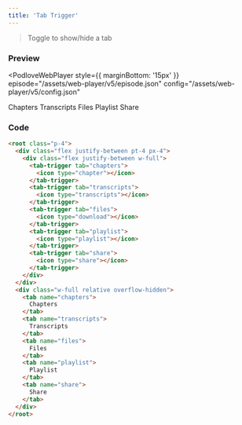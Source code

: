 ```yaml
---
title: 'Tab Trigger'
---
```



> Toggle to show/hide a tab

### Preview

<PodloveWebPlayer style={{ marginBottom: '15px' }}
  episode="/assets/web-player/v5/episode.json"
  config="/assets/web-player/v5/config.json"
>
  <root class="p-4">
    <div class="flex justify-between pt-4 px-4">
      <div class="flex justify-between w-full">
        <tab-trigger tab="chapters">
          <icon type="chapter"></icon>
        </tab-trigger>
        <tab-trigger tab="transcripts">
          <icon type="transcripts"></icon>
        </tab-trigger>
        <tab-trigger tab="files">
          <icon type="download"></icon>
        </tab-trigger>
        <tab-trigger tab="playlist">
          <icon type="playlist"></icon>
        </tab-trigger>
        <tab-trigger tab="share">
          <icon type="share"></icon>
        </tab-trigger>
      </div>
    </div>
    <div class="w-full relative overflow-hidden">
      <tab name="chapters">
        Chapters
      </tab>
      <tab name="transcripts">
        Transcripts
      </tab>
      <tab name="files">
        Files
      </tab>
      <tab name="playlist">
        Playlist
      </tab>
      <tab name="share">
        Share
      </tab>
    </div>
  </root>
</PodloveWebPlayer>

### Code

```html
<root class="p-4">
  <div class="flex justify-between pt-4 px-4">
    <div class="flex justify-between w-full">
      <tab-trigger tab="chapters">
        <icon type="chapter"></icon>
      </tab-trigger>
      <tab-trigger tab="transcripts">
        <icon type="transcripts"></icon>
      </tab-trigger>
      <tab-trigger tab="files">
        <icon type="download"></icon>
      </tab-trigger>
      <tab-trigger tab="playlist">
        <icon type="playlist"></icon>
      </tab-trigger>
      <tab-trigger tab="share">
        <icon type="share"></icon>
      </tab-trigger>
    </div>
  </div>
  <div class="w-full relative overflow-hidden">
    <tab name="chapters">
      Chapters
    </tab>
    <tab name="transcripts">
      Transcripts
    </tab>
    <tab name="files">
      Files
    </tab>
    <tab name="playlist">
      Playlist
    </tab>
    <tab name="share">
      Share
    </tab>
  </div>
</root>
```
